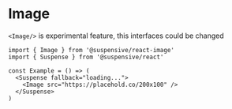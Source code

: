 
# Image

<Callout type="experimental">

`<Image/>` is experimental feature, this interfaces could be changed

</Callout>

```tsx /Image/
import { Image } from '@suspensive/react-image'
import { Suspense } from '@suspensive/react'

const Example = () => (
  <Suspense fallback="loading...">
    <Image src="https://placehold.co/200x100" />
  </Suspense>
)
```
